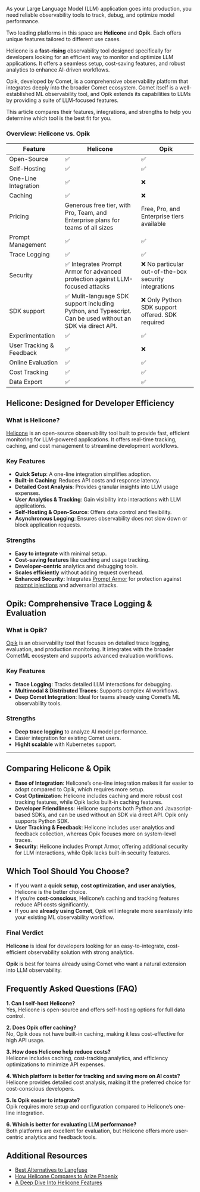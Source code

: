 As your Large Language Model (LLM) application goes into production, you need reliable observability tools to track, debug, and optimize model performance.

Two leading platforms in this space are **Helicone** and **Opik**. Each offers unique features tailored to different use cases.

Helicone is a **fast-rising** observability tool designed specifically for developers looking for an efficient way to monitor and optimize LLM applications. It offers a seamless setup, cost-saving features, and robust analytics to enhance AI-driven workflows.

Opik, developed by Comet, is a comprehensive observability platform that integrates deeply into the broader Comet ecosystem. Comet itself is a well-established ML observability tool, and Opik extends its capabilities to LLMs by providing a suite of LLM-focused features.

This article compares their features, integrations, and strengths to help you determine which tool is the best fit for you.

### Overview: Helicone vs. Opik

| Feature                  | Helicone | Opik |
|--------------------------|----------|------|
| Open-Source             | ✅       | ✅    |
| Self-Hosting            | ✅       | ✅    |
| One-Line Integration    | ✅       | ❌    |
| Caching                 | ✅       | ❌    |
| Pricing                 | Generous free tier, with Pro, Team, and Enterprise plans for teams of all sizes | Free, Pro, and Enterprise tiers available |
| Prompt Management       | ✅       | ✅    |
| Trace Logging           | ✅       | ✅    |
| Security           | ✅ Integrates Prompt Armor for advanced protection against LLM-focused attacks      | ❌ No particular out-of-the-box security integrations    |
| SDK support           | ✅ Mulit-language SDK support including Python, and Typescript. Can be used without an SDK via direct API.      | ❌ Only Python SDK support offered. SDK required    |
| Experimentation         | ✅       | ✅    |
| User Tracking & Feedback | ✅       | ❌       |
| Online Evaluation       | ✅       | ✅    |
| Cost Tracking           | ✅       | ✅    |
| Data Export             | ✅       | ✅    |

## Helicone: Designed for Developer Efficiency

### What is Helicone?

<a href="https://docs.helicone.ai/">Helicone</a> is an open-source observability tool built to provide fast, efficient monitoring for LLM-powered applications. It offers real-time tracking, caching, and cost management to streamline development workflows.

### Key Features

- **Quick Setup**: A one-line integration simplifies adoption.
- **Built-in Caching**: Reduces API costs and response latency.
- **Detailed Cost Analysis**: Provides granular insights into LLM usage expenses.
- **User Analytics & Tracking**: Gain visibility into interactions with LLM applications.
- **Self-Hosting & Open-Source**: Offers data control and flexibility.
- **Asynchronous Logging**: Ensures observability does not slow down or block application requests.

### Strengths

- **Easy to integrate** with minimal setup.
- **Cost-saving features** like caching and usage tracking.
- **Developer-centric** analytics and debugging tools.
- **Scales efficiently** without adding request overhead.
- **Enhanced Security:** Integrates <a href="https://promptarmor.com/">Prompt Armor</a> for protection against <a href="https://www.helicone.ai/blog/preventing-prompt-injection">prompt injections</a> and adversarial attacks.

## Opik: Comprehensive Trace Logging & Evaluation

### What is Opik?

<a href="https://www.comet.com/docs/opik/">Opik</a> is an observability tool that focuses on detailed trace logging, evaluation, and production monitoring. It integrates with the broader CometML ecosystem and supports advanced evaluation workflows.

### Key Features

- **Trace Logging**: Tracks detailed LLM interactions for debugging.
- **Multimodal & Distributed Traces**: Supports complex AI workflows.
- **Deep Comet Integration**: Ideal for teams already using Comet’s ML observability tools.

### Strengths

- **Deep trace logging** to analyze AI model performance.
- Easier integration for existing Comet users.
- **Highlt scalable** with Kubernetes support.

---

## Comparing Helicone & Opik

- **Ease of Integration**: Helicone’s one-line integration makes it far easier to adopt compared to Opik, which requires more setup.
- **Cost Optimization**: Helicone includes caching and more robust cost tracking features, while Opik lacks built-in caching features.
- **Developer Friendliness**: Helicone supports both Python and Javascript-based SDKs, and can be used without an SDK via direct API. Opik only supports Python SDK.
- **User Tracking & Feedback**: Helicone includes user analytics and feedback collection, whereas Opik focuses more on system-level traces.
- **Security**: Helicone includes Prompt Armor, offering additional security for LLM interactions, while Opik lacks built-in security features.

## Which Tool Should You Choose?

- If you want a **quick setup, cost optimization, and user analytics**, Helicone is the better choice.
- If you’re **cost-conscious**, Helicone’s caching and tracking features reduce API costs significantly.
- If you are **already using Comet**, Opik will integrate more seamlessly into your existing ML observability workflow.

### Final Verdict

**Helicone** is ideal for developers looking for an easy-to-integrate, cost-efficient observability solution with strong analytics. 

**Opik** is best for teams already using Comet who want a natural extension into LLM observability.

<CallToAction
  title="Track & Optimize Your LLM with Helicone"
  description="Monitor LLM usage, optimize performance, and reduce costs with Helicone."
  primaryButtonText="Start for Free"
  primaryButtonLink="https://www.helicone.ai/signup"
  secondaryButtonText="Contact Us"
  secondaryButtonLink="https://www.helicone.ai/contact"
/>

## Frequently Asked Questions (FAQ)

**1. Can I self-host Helicone?**  
Yes, Helicone is open-source and offers self-hosting options for full data control.

**2. Does Opik offer caching?**  
No, Opik does not have built-in caching, making it less cost-effective for high API usage.

**3. How does Helicone help reduce costs?**  
Helicone includes caching, cost-tracking analytics, and efficiency optimizations to minimize API expenses.

**4. Which platform is better for tracking and saving more on AI costs?**  
Helicone provides detailed cost analysis, making it the preferred choice for cost-conscious developers.

**5. Is Opik easier to integrate?**  
Opik requires more setup and configuration compared to Helicone’s one-line integration.

**6. Which is better for evaluating LLM performance?**  
Both platforms are excellent for evaluation, but Helicone offers more user-centric analytics and feedback tools.

## Additional Resources

- <a href="https://www.helicone.ai/blog/best-langfuse-alternatives">Best Alternatives to Langfuse</a>
- <a href="https://www.helicone.ai/blog/best-arize-alternatives">How Helicone Compares to Arize Phoenix</a>
- <a href="https://www.helicone.ai/blog/essential-helicone-features">A Deep Dive Into Helicone Features</a>

<Questions />
